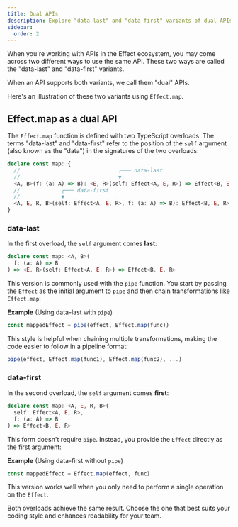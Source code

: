 ```yaml
---
title: Dual APIs
description: Explore "data-last" and "data-first" variants of dual APIs in the Effect ecosystem, illustrated with the example of `Effect.map`. Learn how to choose between them based on your coding style and readability preferences.
sidebar:
  order: 2
---
```



When you're working with APIs in the Effect ecosystem, you may come across two different ways to use the same API.
These two ways are called the "data-last" and "data-first" variants.

When an API supports both variants, we call them "dual" APIs.

Here's an illustration of these two variants using `Effect.map`.

## Effect.map as a dual API

The `Effect.map` function is defined with two TypeScript overloads. The terms "data-last" and "data-first" refer to the position of the `self` argument (also known as the "data") in the signatures of the two overloads:

```ts showLineNumbers=false
declare const map: {
  //                               ┌─── data-last
  //                               ▼
  <A, B>(f: (a: A) => B): <E, R>(self: Effect<A, E, R>) => Effect<B, E, R>
  //             ┌─── data-first
  //             ▼
  <A, E, R, B>(self: Effect<A, E, R>, f: (a: A) => B): Effect<B, E, R>
}
```

### data-last

In the first overload, the `self` argument comes **last**:

```ts showLineNumbers=false "self"
declare const map: <A, B>(
  f: (a: A) => B
) => <E, R>(self: Effect<A, E, R>) => Effect<B, E, R>
```

This version is commonly used with the `pipe` function. You start by passing the `Effect` as the initial argument to `pipe` and then chain transformations like `Effect.map`:

**Example** (Using data-last with `pipe`)

```ts showLineNumbers=false
const mappedEffect = pipe(effect, Effect.map(func))
```

This style is helpful when chaining multiple transformations, making the code easier to follow in a pipeline format:

```ts showLineNumbers=false
pipe(effect, Effect.map(func1), Effect.map(func2), ...)
```

### data-first

In the second overload, the `self` argument comes **first**:

```ts showLineNumbers=false "self"
declare const map: <A, E, R, B>(
  self: Effect<A, E, R>,
  f: (a: A) => B
) => Effect<B, E, R>
```

This form doesn't require `pipe`. Instead, you provide the `Effect` directly as the first argument:

**Example** (Using data-first without `pipe`)

```ts showLineNumbers=false
const mappedEffect = Effect.map(effect, func)
```

This version works well when you only need to perform a single operation on the `Effect`.

<Aside type="tip" title="Choosing Between Styles">
  Both overloads achieve the same result. Choose the one that best suits
  your coding style and enhances readability for your team.
</Aside>
